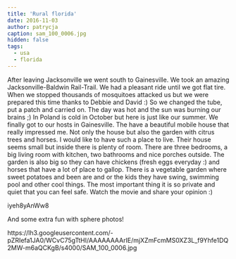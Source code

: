 ```yaml
---
title: 'Rural florida'
date: 2016-11-03
author: patrycja
caption: sam_100_0006.jpg
hidden: false
tags:
  - usa
  - florida
---
```


After leaving Jacksonville we went south to Gainesville. We took an amazing Jacksonville-Baldwin Rail-Trail. We had a pleasant ride until we got flat tire. When we stopped thousands of mosquitoes attacked us but we were prepared this time thanks to Debbie and David :) So we changed the tube, put a patch and carried on. The day was hot and the sun was burning our brains ;) In Poland is cold in October but here is just like our summer. We finally got to our hosts in Gainesville. The have a beautiful mobile house that really impressed me. Not only the house but also the garden with citrus trees and horses. I would like to have such a place to live. Their house seems small but inside there is plenty of room. There are three bedrooms, a big living room with kitchen, two bathrooms and nice porches outside. The garden is also big so they can have chickens (fresh eggs everyday :) and horses that have a lot of place to gallop. There is a vegetable garden where sweet potatoes and been are and or the kids they have swing, swimming pool and other cool things. The most important thing it is so private and quiet that you can feel safe. Watch the movie and share your opinion :)

<youtube>iyeh8yAnWw8</youtube>

And some extra fun with sphere photos!

<sphere>
  https://lh3.googleusercontent.com/-pZRIefa1JA0/WCvC75gTtHI/AAAAAAAArIE/mjXZmFcmMS0XZ3L_f9Yhfe1DQ2MW-m6aQCKgB/s4000/SAM_100_0006.jpg
</sphere>
